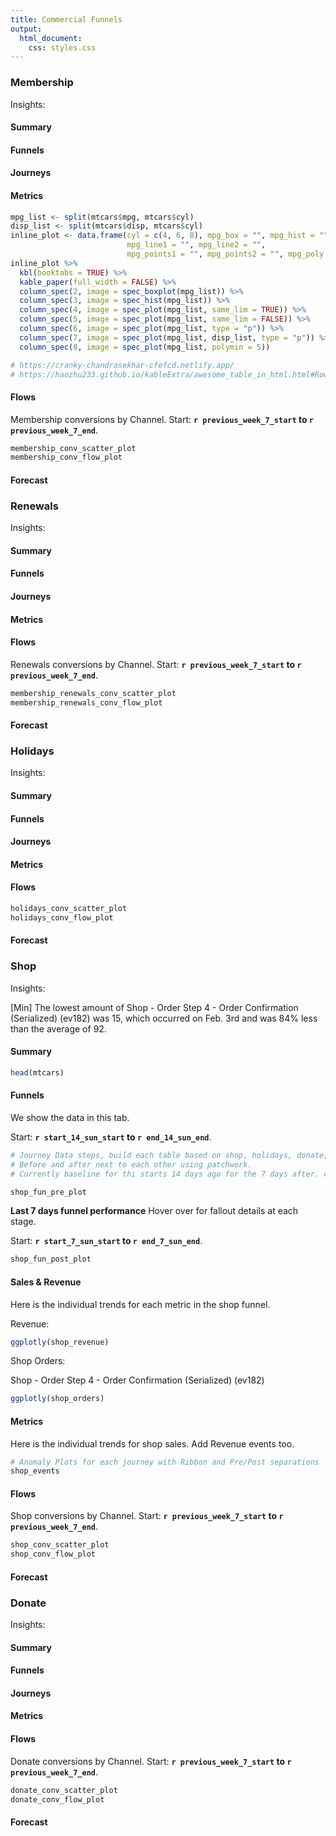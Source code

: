 ```yaml
---
title: Commercial Funnels
output:
  html_document:
    css: styles.css
---
```


### Membership {.tabset}

Insights:

#### Summary




#### Funnels



#### Journeys




#### Metrics
```r
mpg_list <- split(mtcars$mpg, mtcars$cyl)
disp_list <- split(mtcars$disp, mtcars$cyl)
inline_plot <- data.frame(cyl = c(4, 6, 8), mpg_box = "", mpg_hist = "",
                          mpg_line1 = "", mpg_line2 = "",
                          mpg_points1 = "", mpg_points2 = "", mpg_poly = "")
inline_plot %>%
  kbl(booktabs = TRUE) %>%
  kable_paper(full_width = FALSE) %>%
  column_spec(2, image = spec_boxplot(mpg_list)) %>%
  column_spec(3, image = spec_hist(mpg_list)) %>%
  column_spec(4, image = spec_plot(mpg_list, same_lim = TRUE)) %>%
  column_spec(5, image = spec_plot(mpg_list, same_lim = FALSE)) %>%
  column_spec(6, image = spec_plot(mpg_list, type = "p")) %>%
  column_spec(7, image = spec_plot(mpg_list, disp_list, type = "p")) %>%
  column_spec(8, image = spec_plot(mpg_list, polymin = 5))

# https://cranky-chandrasekhar-cfefcd.netlify.app/
# https://haozhu233.github.io/kableExtra/awesome_table_in_html.html#Row_spec
```



#### Flows

Membership conversions by Channel. Start: **`r previous_week_7_start` to `r previous_week_7_end`**. 

```r
membership_conv_scatter_plot  
membership_conv_flow_plot
```


#### Forecast


### {-}


### Renewals {.tabset}

Insights:

#### Summary


#### Funnels



#### Journeys




#### Metrics



#### Flows
Renewals conversions by Channel. Start: **`r previous_week_7_start` to `r previous_week_7_end`**. 

```r

membership_renewals_conv_scatter_plot  
membership_renewals_conv_flow_plot

```

#### Forecast

### {-}


### Holidays {.tabset}

Insights:

#### Summary


#### Funnels



#### Journeys




#### Metrics



#### Flows
```r

holidays_conv_scatter_plot  
holidays_conv_flow_plot

```


#### Forecast

### {-}


### Shop {.tabset}

Insights:

[Min] The lowest amount of Shop - Order Step 4 - Order Confirmation (Serialized) (ev182) was 15, which occurred on Feb. 3rd and was 84% less than the average of 92.

#### Summary


```r
head(mtcars)
```


#### Funnels

We show the data in this tab.

Start: **`r start_14_sun_start` to `r end_14_sun_end`**. 
```r

# Journey Data steps, build each table based on shop, holidays, donate, membership event funnels.
# Before and after next to each other using patchwork. 
# Currently baseline for thi starts 14 days ago for the 7 days after. comparison starts 7 days back from today.

shop_fun_pre_plot

```

**Last 7 days funnel performance**
Hover over for fallout details at each stage.  

Start: **`r start_7_sun_start` to `r end_7_sun_end`**. 
```r

shop_fun_post_plot

```

#### Sales & Revenue

Here is the individual trends for each metric in the shop funnel.

Revenue:

```r

ggplotly(shop_revenue)

```
Shop Orders:  

Shop - Order Step 4 - Order Confirmation (Serialized) (ev182)
```r

ggplotly(shop_orders)

```


#### Metrics

Here is the individual trends for shop sales.
Add Revenue events too.

```r
# Anomaly Plots for each journey with Ribbon and Pre/Post separations
shop_events

```

#### Flows
Shop conversions by Channel. Start: **`r previous_week_7_start` to `r previous_week_7_end`**. 

```r


shop_conv_scatter_plot  
shop_conv_flow_plot

```


#### Forecast

### {-}

### Donate {.tabset}

Insights:

#### Summary


#### Funnels



#### Journeys




#### Metrics



#### Flows
Donate conversions by Channel. Start: **`r previous_week_7_start` to `r previous_week_7_end`**. 

```r

donate_conv_scatter_plot  
donate_conv_flow_plot

```


#### Forecast

### {-}
